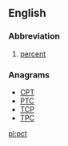 {{also|PCT}}
==English==

===Abbreviation===
{{rfc-header|Abbreviation}}
{{head|en|abbreviation}}

# [[percent]]

===Anagrams===
* [[CPT#English|CPT]]
* [[PTC#English|PTC]]
* [[TCP#English|TCP]]
* [[TPC#English|TPC]]

[[pl:pct]]